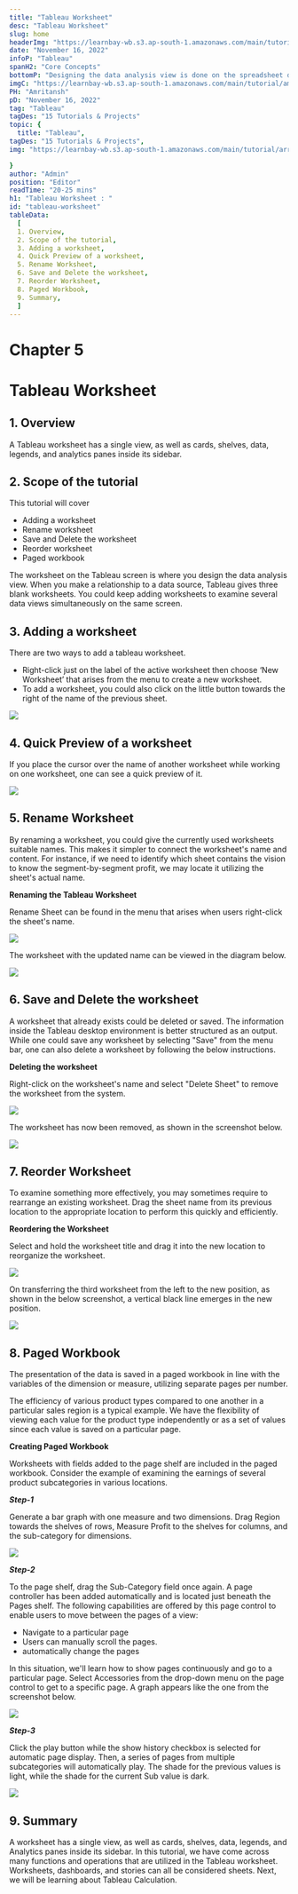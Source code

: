 ```yaml
---
title: "Tableau Worksheet"
desc: "Tableau Worksheet"
slug: home
headerImg: "https://learnbay-wb.s3.ap-south-1.amazonaws.com/main/tutorial/python.png"
date: "November 16, 2022"
infoP: "Tableau"
spanH2: "Core Concepts"
bottomP: "Designing the data analysis view is done on the spreadsheet displayed on the Tableau screen. One can combine different views into one to monitor a presentation."
imgC: "https://learnbay-wb.s3.ap-south-1.amazonaws.com/main/tutorial/amritansh.png"
PH: "Amritansh"
pD: "November 16, 2022"
tag: "Tableau"
tagDes: "15 Tutorials & Projects"
topic: {
  title: "Tableau",
tagDes: "15 Tutorials & Projects",
img: "https://learnbay-wb.s3.ap-south-1.amazonaws.com/main/tutorial/arrow.png"

}
author: "Admin"
position: "Editor"
readTime: "20-25 mins"
h1: "Tableau Worksheet : "
id: "tableau-worksheet"
tableData:
  [
  1. Overview, 
  2. Scope of the tutorial,  
  3. Adding a worksheet,  
  4. Quick Preview of a worksheet,  
  5. Rename Worksheet,
  6. Save and Delete the worksheet,
  7. Reorder Worksheet,
  8. Paged Workbook,
  9. Summary,
  ]
---
```


# **Chapter 5**


# **Tableau Worksheet**


## 1. Overview

A Tableau worksheet has a single view, as well as cards, shelves, data, legends, and analytics panes inside its sidebar.


## 2. Scope of the tutorial

This tutorial will cover



* Adding a worksheet
* Rename worksheet
* Save and Delete the worksheet
* Reorder worksheet
* Paged workbook

The worksheet on the Tableau screen is where you design the data analysis view. When you make a relationship to a data source, Tableau gives three blank worksheets. You could keep adding worksheets to examine several data views simultaneously on the same screen.


## 3. Adding a worksheet

There are two ways to add a tableau worksheet. 



* Right-click just on the label of the active worksheet then choose ‘New Worksheet’ that arises from the menu to create a new worksheet. 
* To add a worksheet, you could also click on the little button towards the right of the name of the previous sheet.


 <img src="https://learnbay-wb.s3.ap-south-1.amazonaws.com/main/tutorial/tableau/TW-1.PNG"></img>



## 4. Quick Preview of a worksheet

If you place the cursor over the name of another worksheet while working on one worksheet, one can see a quick preview of it.



 <img src="https://learnbay-wb.s3.ap-south-1.amazonaws.com/main/tutorial/tableau/TW-2.PNG"></img>



## 5. Rename Worksheet

By renaming a worksheet, you could give the currently used worksheets suitable names. This makes it simpler to connect the worksheet's name and content. For instance, if we need to identify which sheet contains the vision to know the segment-by-segment profit, we may locate it utilizing the sheet's actual name.

**Renaming the Tableau Worksheet**

Rename Sheet can be found in the menu that arises when users right-click the sheet's name.


 <img src="https://learnbay-wb.s3.ap-south-1.amazonaws.com/main/tutorial/tableau/TW-3.PNG"></img>


The worksheet with the updated name can be viewed in the diagram below.


 <img src="https://learnbay-wb.s3.ap-south-1.amazonaws.com/main/tutorial/tableau/TW-4.PNG"></img>



## 6. Save and Delete the worksheet

A worksheet that already exists could be deleted or saved. The information inside the Tableau desktop environment is better structured as an output. While one could save any worksheet by selecting "Save" from the menu bar, one can also delete a worksheet by following the below instructions.

**Deleting the worksheet**

Right-click on the worksheet's name and select "Delete Sheet" to remove the worksheet from the system.


 <img src="https://learnbay-wb.s3.ap-south-1.amazonaws.com/main/tutorial/tableau/TW-5.PNG"></img>


The worksheet has now been removed, as shown in the screenshot below.



 <img src="https://learnbay-wb.s3.ap-south-1.amazonaws.com/main/tutorial/tableau/TW-6.PNG"></img>



## 7. Reorder Worksheet

To examine something more effectively, you may sometimes require to rearrange an existing worksheet. Drag the sheet name from its previous location to the appropriate location to perform this quickly and efficiently.

**Reordering the Worksheet**

Select and hold the worksheet title and drag it into the new location to reorganize the worksheet.


 <img src="https://learnbay-wb.s3.ap-south-1.amazonaws.com/main/tutorial/tableau/TW-7.PNG"></img>


On transferring the third worksheet from the left to the new position, as shown in the below screenshot, a vertical black line emerges in the new position.



 <img src="https://learnbay-wb.s3.ap-south-1.amazonaws.com/main/tutorial/tableau/TW-8.PNG"></img>



## 8. Paged Workbook

The presentation of the data is saved in a paged workbook in line with the variables of the dimension or measure, utilizing separate pages per number. 

The efficiency of various product types compared to one another in a particular sales region is a typical example. We have the flexibility of viewing each value for the product type independently or as a set of values since each value is saved on a particular page.

**Creating Paged Workbook**

Worksheets with fields added to the page shelf are included in the paged workbook. Consider the example of examining the earnings of several product subcategories in various locations.

**_Step-1_**

Generate a bar graph with one measure and two dimensions. Drag Region towards the shelves of rows, Measure Profit to the shelves for columns, and the sub-category for dimensions.


 <img src="https://learnbay-wb.s3.ap-south-1.amazonaws.com/main/tutorial/tableau/TW-9.PNG"></img>


**_Step-2_**

To the page shelf, drag the Sub-Category field once again. A page controller has been added automatically and is located just beneath the Pages shelf. The following capabilities are offered by this page control to enable users to move between the pages of a view:



* Navigate to a particular page
* Users can manually scroll the pages.
* automatically change the pages

In this situation, we'll learn how to show pages continuously and go to a particular page. Select Accessories from the drop-down menu on the page control to get to a specific page. A graph appears like the one from the screenshot below.


 <img src="https://learnbay-wb.s3.ap-south-1.amazonaws.com/main/tutorial/tableau/TW-10.PNG"></img>


**_Step-3_**

Click the play button while the show history checkbox is selected for automatic page display. Then, a series of pages from multiple subcategories will automatically play. The shade for the previous values is light, while the shade for the current Sub value is dark.


 <img src="https://learnbay-wb.s3.ap-south-1.amazonaws.com/main/tutorial/tableau/TW-11.PNG"></img>



## 9. Summary

A worksheet has a single view, as well as cards, shelves, data, legends, and Analytics panes inside its sidebar. In this tutorial, we have come across many functions and operations that are utilized in the Tableau worksheet. Worksheets, dashboards, and stories can all be considered sheets. Next, we will be learning about Tableau Calculation. 

